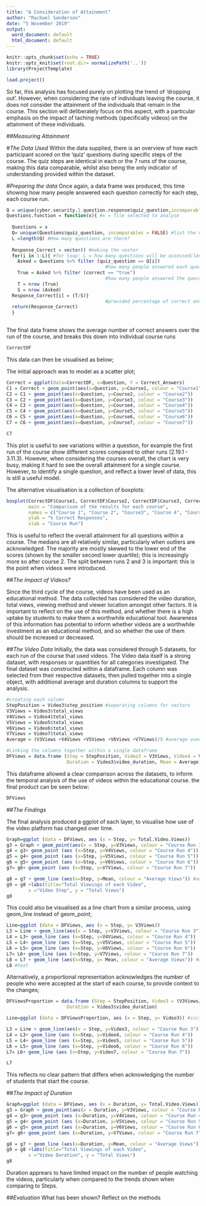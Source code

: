 ```yaml
---
title: "A Consideration of Attainment"
author: "Rachael Sanderson"
date: "5 November 2019"
output:
  word_document: default
  html_document: default
---
```


```r
knitr::opts_chunk$set(echo = TRUE)
knitr::opts_knit$set(root.dir= normalizePath('..'))
library(ProjectTemplate)

```

```r
load.project()

```

So far, this analysis has focused purely on plotting the trend of 'dropping out'. However, when considering the rate of individuals leaving the course, it does not consider the attainment of the individuals that remain in the course. This section will deliberately focus on this aspect, with a particular emphasis on the impact of taching methods (specifically videos) on the attainment of these individuals.

##*Measuring Attainment*

#*The Data Used*
Within the data supplied, there is an overview of how each participant scored on the 'quiz' questions during specific steps of the course. The quiz steps are identical in each or the 7 runs of the course, making this data comparable, whilst also being the only indicator of understanding provided within the dataset. 

#*Preparing the data*
Once again, a data frame was produced, this time showing how many people answered each question correctly for each step, each course run.

```R
Q = unique(cyber.security.1.question.response$quiz_question,incomparables = FALSE)
Questions.function = function(x){ #x = file selected to analyse
  
  Questions = x
  Q= unique(Questions$quiz_question, incomparables = FALSE) #list the unique questions
  L =length(Q) #How many questions are there?
  
  Response_Correct = vector() #making the vestor
  for(i in 1:L){ #for loop: L = how many questions will be assessed/length of vector
    Asked = Questions %>% filter (quiz_question == Q[i]) 
                                    #how many people answered each question
    True = Asked %>% filter (correct == "true")
                                    #how many people answered the question correctly
    T = nrow (True)
    S = nrow (Asked)
  Response_Correct[i] = (T/S)}  
                                    #provided percentage of correct answers for each question
  return(Response_Correct)
  }
  
```

The final data frame shows the average number of correct answers over the run of the course, and breaks this down into individual course runs

```R
CorrectDF 

```

This data can then be visualised as below;

The initial approach was to model as a scatter plot; 

```R
Correct = ggplot(data=CorrectDF, x=Question, Y = Correct_Answers)
C1 = Correct + geom_point(aes(x=Question, y=Course1, colour = "Course1"))
C2 = C1 + geom_point(aes(x=Question, y=Course2, colour = "Course2"))
C3 = C2 + geom_point(aes(x=Question, y=Course3, colour = "Course3"))
C4 = C3 + geom_point(aes(x=Question, y=Course4, colour = "Course4"))
C5 = C4 + geom_point(aes(x=Question, y=Course5, colour = "Course5"))
C6 = C5 + geom_point(aes(x=Question, y=Course6, colour = "Course6"))
C7 = C6 + geom_point(aes(x=Question, y=Course7, colour = "Course7"))

C7
```

This plot is useful to see variations within a question, for example the first run of the course show different scores compared to other runs (2.19.1 - 3.11.3). However, when considering the courses overall, the chart is very busy, making it hard to see the overall attainment for a single course. However, to identify a single question, and reflect a lower level of data, this is still a useful model.

The alternative visualisation is a collection of boxplots:

```R
boxplot(CorrectDF$Course1, CorrectDF$Course2, CorrectDF$Course3, CorrectDF$Course4, CorrectDF$Course5, CorrectDF$Course6, CorrectDF$Course7,
        main = "Comparison of the results for each course",
        names = c("Course 1", "Course 2", "Course3", "Course 4", "Course 5", "Course 6", "Course 7"),
        ylab = "% Correct Responses",
        xlab = "Course Run")

```

This is useful to reflect the overall attainment for all questions within a course. The medians are all relatively similar, particularly when outliers are acknowledged. The majority are mostly skewed to the lower end of the scores (shown by the smaller second lower quartile); this is increasingly more so after course 2. The split between runs 2 and 3 is important: this is the point when videos were introduced. 

##*The Impact of Videos?*

Since the third cycle of the course, videos have been used as an educational method. The data collected has considered the video duration, total views, viewing method and viewer location amongst other factors. It is important to reflect on the use of this method, and whether there is a high uptake by students to make them a worthwhile educational tool. Awareness of this information has potential to inform whether videos are a worthwhile investment as an educational method, and so whether the use of them should be increased or decreased.

##*The Video Data*
Initially, the data was considered through 5 datasets, for each run of the course that used videos. The Video data itself is a strong dataset, with responses or quantities for all categories investigated.
The final dataset was constructed within a dataframe. Each column was selected from their respective datasets, then pulled together into a single object, with additional average and duration columns to support the analysis. 

``` R
#creating each column
StepPosition = Video3$step_position #seperating columns for vectors
V3Views = Video3$total_views
V4Views = Video4$total_views
V5Views = Video5$total_views
V6Views = Video6$total_views
V7Views = Video7$total_views
Average = (V3Views +V4Views +V5Views +V6Views +V7Views)/5 #average over the runs

#Linking the columns together within a single dataframe
DFViews = data.frame (Step = StepPosition, Video3 = V3Views, Video4 = V4Views, Video5 = V5Views,Video6 = V6Views,Video7 = V7Views, 
                      Duration = Video3$video_duration, Mean = Average)
```

This dataframe allowed a clear comparison across the datasets, to inform the temporal analysis of the use of videos within the educational course. the final product can be seen below:

``` R
DFViews

```

##*The Findings*

The final analysis produced a ggplot of each layer, to visualise how use of the video platform has changed over time. 
```R
Graph=ggplot (data = DFViews, aes (x = Step, y= Total.Video.Views))
g3 = Graph + geom_point(aes(x = Step, y=V3Views, colour = "Course Run 3")) #adding each course run
g4 = g3+ geom_point (aes (x=Step, y=V4Views, colour = "Course Run 4"))
g5 = g4+ geom_point (aes (x=Step, y=V5Views, colour = "Course Run 5")) 
g6 = g5+ geom_point (aes (x=Step, y=V6Views, colour = "Course Run 6"))
g7= g6+ geom_point (aes (x=Step, y=V7Views, colour = "Course Run 7"))

g8 = g7 + geom_line (aes(x=Step, y=Mean, colour = "Average Views")) #adding the average line
g9 = g8 +labs(title="Total Viewings of each Video",
        x ="Video Step", y = "Total Views")
g8
```

This could also be visualised as a line chart from a similar process, using geom_line instead of geom_point;

```R
Line=ggplot (data = DFViews, aes (x = Step, y= V3Views))
L3 = Line + geom_line(aes(x = Step, y=V3Views, colour = "Course Run 3")) #adding each run
L4 = L3+ geom_line (aes (x=Step, y=V4Views, colour = "Course Run 4"))
L5 = L4+ geom_line (aes (x=Step, y=V5Views, colour = "Course Run 5")) 
L6 = L5+ geom_line (aes (x=Step, y=V6Views, colour = "Course Run 6"))
L7= L6+ geom_line (aes (x=Step, y=V7Views, colour = "Course Run 7"))
L8 = L7 + geom_line (aes(x=Step, y= Mean, colour = "Average Views")) #adding the average line
L8 #test

```
Alternatively, a proportional representation acknowledges the number of people who were accepted at the start of each course, to provide context to the changes;

```R
DFViewsProportion = data.frame (Step = StepPosition, Video3 = (V3Views/(Cohort_Summaries$Entries[3])), Video4 = V4Views/ (Cohort_Summaries$Entries[4]), Video5 = V5Views/(Cohort_Summaries$Entries[5]),Video6 = V6Views/(Cohort_Summaries$Entries[6]),Video7 = V7Views/(Cohort_Summaries$Entries[7]), 
                      Duration = Video3$video_duration)

Line=ggplot (data = DFViewsProportion, aes (x = Step, y= Video3)) #initial line coordinates

L3 = Line + geom_line(aes(x = Step, y=Video3, colour = "Course Run 3")) #adding each run
L4 = L3+ geom_line (aes (x=Step, y=Video4, colour = "Course Run 4"))
L5 = L4+ geom_line (aes (x=Step, y=Video5, colour = "Course Run 5")) 
L6 = L5+ geom_line (aes (x=Step, y=Video6, colour = "Course Run 6"))
L7= L6+ geom_line (aes (x=Step, y=Video7, colour = "Course Run 7"))

L7

```
This reflects no clear pattern that differs when acknowledging the number of students that start the course. 

##*The Impact of Duration*

```R
Graph=ggplot (data = DFViews, aes (x = Duration, y= Total.Video.Views))
g3 = Graph + geom_point(aes(x = Duration, y=V3Views, colour = "Course Run 3")) #adding each course run
g4 = g3+ geom_point (aes (x=Duration, y=V4Views, colour = "Course Run 4"))
g5 = g4+ geom_point (aes (x=Duration, y=V5Views, colour = "Course Run 5")) 
g6 = g5+ geom_point (aes (x=Duration, y=V6Views, colour = "Course Run 6"))
g7= g6+ geom_point (aes (x=Duration, y=V7Views, colour = "Course Run 7"))

g8 = g7 + geom_line (aes(x=Duration, y=Mean, colour = "Average Views")) #adding the average line
g9 = g8 +labs(title="Total Viewings of each Video",
        x ="Video Duration", y = "Total Views")
g8

```
Duration apprears to have limited impact on the number of people watching the videos, particularly when compared to the trends shown when comparing to Steps.

##*Evaluation*
What has been shown?
Reflect on the methods

